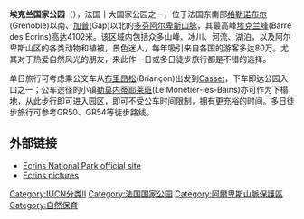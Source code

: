 {{unreferenced|time=2014-08-08T12:57:07+00:00}}
{{expand|time=2014-08-08T12:54:55+00:00}}
'''埃克兰国家公园'''（{{lang-fr|Parc national des Écrins}}），法国十大国家公园之一，位于法国东南部[[格勒诺布尔|格勒诺布尔]](Grenoble)以南、[[加普|加普]](Gap)以北的[[多芬阿尔卑斯山脉|多芬阿尔卑斯山脉]]，其最高峰[[埃克兰峰|埃克兰峰]](Barre des Écrins)高达4102米。该区域内包括众多山峰、冰川、河流、湖泊，以及阿尔卑斯山区的各类动物和植被，景色迷人，每年吸引来自各国的游客多达80万。尤其对于热爱自然风光的朋友，来此作一日或多日徒步旅行都是不错的选择。

单日旅行可考虑乘公交车从[[布里昂松|布里昂松]](Briançon)出发到[[Casset|Casset]]，下车即达公园入口之一；公车途径的小镇[[勒莫内蒂耶莱班|勒莫内蒂耶莱班]](Le Monêtier-les-Bains)亦可作为下榻地，从此步行即可进入园区，即可不受公车时间限制，拥有更充裕的时间。多日徒步旅行可参考GR50、GR54等徒步路线。

==外部链接==
{{commons category|Écrins National park, France}}
* [http://www.ecrins-parcnational.fr/ Ecrins National Park official site]{{Wayback|url=http://www.ecrins-parcnational.fr/ |date=20100527072036 }}
* [http://www.manbos.com/en/vergal.asp?galeria=170 Ecrins pictures]{{Wayback|url=http://www.manbos.com/en/vergal.asp?galeria=170 |date=20140809053952 }}
{{National parks of France}}
{{Authority control}}
{{DEFAULTSORT:Écrins National park, France}}
[[Category:IUCN分类II|Category:IUCN分类II]]
[[Category:法国国家公园|Category:法国国家公园]]
[[Category:阿爾卑斯山脈保護區|Category:阿爾卑斯山脈保護區]]
[[Category:自然保育|Category:自然保育]]